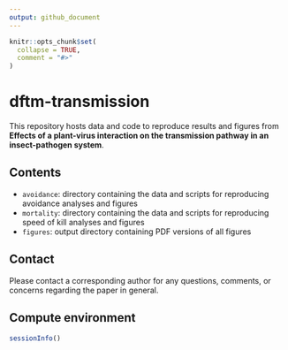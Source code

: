 ```yaml
---
output: github_document
---
```


<!-- README.md is generated from README.Rmd. Please edit that file -->

```r
knitr::opts_chunk$set(
  collapse = TRUE,
  comment = "#>"
)
```

# dftm-transmission

<!-- badges: start -->
<!-- badges: end -->

This repository hosts data and code to reproduce results and figures from **Effects of a plant-virus interaction on the transmission pathway in an insect-pathogen system**.

## Contents

* `avoidance`: directory containing the data and scripts for reproducing avoidance analyses and figures
* `mortality`: directory containing the data and scripts for reproducing speed of kill analyses and figures
* `figures`: output directory containing PDF versions of all figures

## Contact

Please contact a corresponding author for any questions, comments, or concerns regarding the paper in general. 

## Compute environment

```r
sessionInfo()
```

